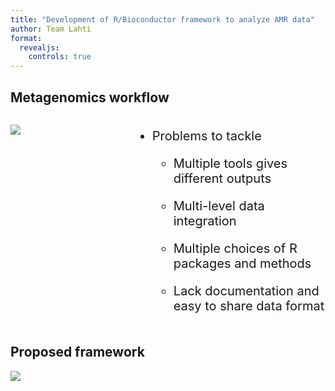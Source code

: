 ```yaml
---
title: "Development of R/Bioconductor framework to analyze AMR data"
author: Team Lahti
format: 
  revealjs:
    controls: true
---
```


## Metagenomics workflow

::: columns
::: {.column width="60%"}
![](../docs/metagenome_flow.jpeg)
:::

::: {.column width="40%" style="font-size: 20px;"}
-   Problems to tackle

    -   Multiple tools gives different outputs

    -   Multi-level data integration

    -   Multiple choices of R packages and methods

    -   Lack documentation and easy to share data format
:::
:::

## Proposed framework

![](../docs/workflow.jpeg)